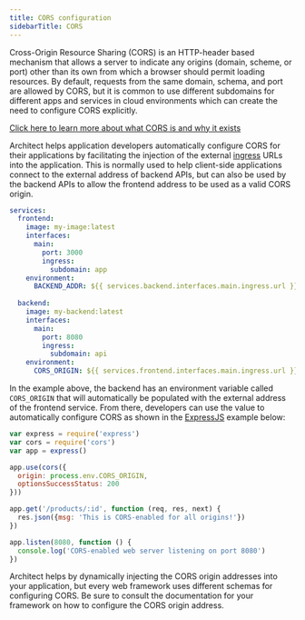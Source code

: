 ```yaml
---
title: CORS configuration
sidebarTitle: CORS
---
```


Cross-Origin Resource Sharing (CORS) is an HTTP-header based mechanism that allows a server to
indicate any origins (domain, scheme, or port) other than its own from which a browser should
permit loading resources. By default, requests from the same domain, schema, and port are allowed
by CORS, but it is common to use different subdomains for different apps and services in cloud
environments which can create the need to configure CORS explicitly.

[Click here to learn more about what CORS is and why it exists](https://developer.mozilla.org/en-US/docs/Web/HTTP/CORS)

Architect helps application developers automatically configure CORS for their applications by
facilitating the injection of the external [ingress](/components/ingress-rules) URLs into the
application. This is normally used to help client-side applications connect to the external address
of backend APIs, but can also be used by the backend APIs to allow the frontend address to be
used as a valid CORS origin.

```yaml architect.yml
services:
  frontend:
    image: my-image:latest
    interfaces:
      main:
        port: 3000
        ingress:
          subdomain: app
    environment:
      BACKEND_ADDR: ${{ services.backend.interfaces.main.ingress.url }}
  
  backend:
    image: my-backend:latest
    interfaces:
      main:
        port: 8080
        ingress:
          subdomain: api
    environment:
      CORS_ORIGIN: ${{ services.frontend.interfaces.main.ingress.url }}
```

In the example above, the backend has an environment variable called `CORS_ORIGIN` that will
automatically be populated with the external address of the frontend service. From there, 
developers can use the value to automatically configure CORS as shown in the [ExpressJS](https://expressjs.com/)
example below:

```js
var express = require('express')
var cors = require('cors')
var app = express()

app.use(cors({
  origin: process.env.CORS_ORIGIN,
  optionsSuccessStatus: 200
}))

app.get('/products/:id', function (req, res, next) {
  res.json({msg: 'This is CORS-enabled for all origins!'})
})

app.listen(8080, function () {
  console.log('CORS-enabled web server listening on port 8080')
})
```

Architect helps by dynamically injecting the CORS origin addresses into your application, but
every web framework uses different schemas for configuring CORS. Be sure to consult the documentation
for your framework on how to configure the CORS origin address.